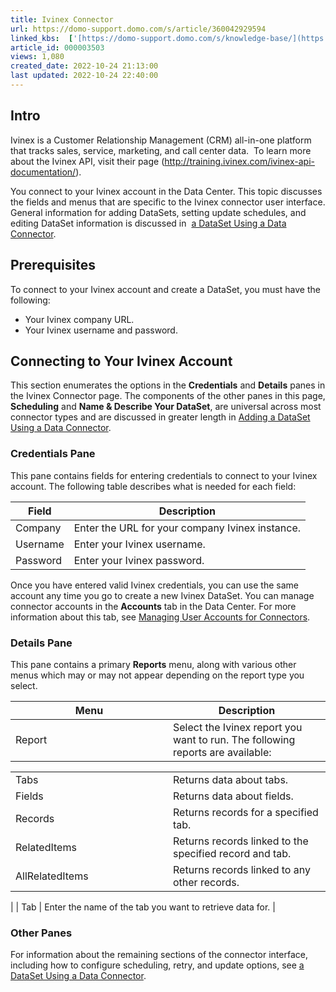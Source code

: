 ```yaml
---
title: Ivinex Connector
url: https://domo-support.domo.com/s/article/360042929594
linked_kbs:  ['[https://domo-support.domo.com/s/knowledge-base/](https://domo-support.domo.com/s/knowledge-base/)', '[https://domo-support.domo.com/s/](https://domo-support.domo.com/s/)', '[https://domo-support.domo.com/s/topic/0TO5w000000ZammGAC](https://domo-support.domo.com/s/topic/0TO5w000000ZammGAC)', '[https://domo-support.domo.com/s/topic/0TO5w000000ZanLGAS](https://domo-support.domo.com/s/topic/0TO5w000000ZanLGAS)', '[https://domo-support.domo.com/s/topic/0TO5w000000ZaoQGAS](https://domo-support.domo.com/s/topic/0TO5w000000ZaoQGAS)', '[https://domo-support.domo.com/s/article/360042926274](https://domo-support.domo.com/s/article/360042926274)', '[https://domo-support.domo.com/s/article/360042926054](https://domo-support.domo.com/s/article/360042926054)', '[https://domo-support.domo.com/s/article/360042929594](https://domo-support.domo.com/s/article/360042929594)', '[https://domo-support.domo.com/s/topic/0TO5w000000ZaoQGAS/api-connectors](https://domo-support.domo.com/s/topic/0TO5w000000ZaoQGAS/api-connectors)', '[https://domo-support.domo.com/s/article/360043429933](https://domo-support.domo.com/s/article/360043429933)', '[https://domo-support.domo.com/s/article/360043429953](https://domo-support.domo.com/s/article/360043429953)', '[https://domo-support.domo.com/s/article/360042925494](https://domo-support.domo.com/s/article/360042925494)', '[https://domo-support.domo.com/s/article/360043429913](https://domo-support.domo.com/s/article/360043429913)', '[https://domo-support.domo.com/s/article/4408174643607](https://domo-support.domo.com/s/article/4408174643607)', '[https://domo-support.domo.com/s/login/](https://domo-support.domo.com/s/login/)']
article_id: 000003503
views: 1,080
created_date: 2022-10-24 21:13:00
last updated: 2022-10-24 22:40:00
---
```




Intro
-----


Ivinex is a Customer Relationship Management (CRM) all-in-one platform that tracks sales, service, marketing, and call center data.  To learn more about the Ivinex API, visit their page ([http://training.ivinex.com/ivinex-api-documentation/](http://training.ivinex.com/ivinex-api-documentation/ "http://training.ivinex.com/ivinex-api-documentation/")).


You connect to your Ivinex account in the Data Center. This topic discusses the fields and menus that are specific to the Ivinex connector user interface. General information for adding DataSets, setting update schedules, and editing DataSet information is discussed in  [a DataSet Using a Data Connector](/s/article/360042926274 "Adding a DataSet Using a Data Connector").


Prerequisites
-------------


To connect to your Ivinex account and create a DataSet, you must have the following:


* Your Ivinex company URL.
* Your Ivinex username and password.


Connecting to Your Ivinex Account
---------------------------------


This section enumerates the options in the **Credentials** and **Details** panes in the Ivinex Connector page. The components of the other panes in this page, **Scheduling** and **Name & Describe Your DataSet**, are universal across most connector types and are discussed in greater length in [Adding a DataSet Using a Data Connector](/s/article/360042926274 "Adding a DataSet Using a Data Connector").


### Credentials Pane


This pane contains fields for entering credentials to connect to your Ivinex account. The following table describes what is needed for each field:  




| Field | Description |
| --- | --- |
| Company | Enter the URL for your company Ivinex instance. |
| Username | Enter your Ivinex username. |
| Password | Enter your Ivinex password. |


Once you have entered valid Ivinex credentials, you can use the same account any time you go to create a new Ivinex DataSet. You can manage connector accounts in the **Accounts** tab in the Data Center. For more information about this tab, see [Managing User Accounts for Connectors](/s/article/360042926054 "Managing User Accounts for Connectors").


### Details Pane


This pane contains a primary **Reports** menu, along with various other menus which may or may not appear depending on the report type you select.




| Menu | Description |
| --- | --- |
| Report | Select the Ivinex report you want to run. The following reports are available:

|  |  |
| --- | --- |
| Tabs | Returns data about tabs. |
| Fields | Returns data about fields. |
| Records | Returns records for a specified tab. |
| RelatedItems | Returns records linked to the specified record and tab. |
| AllRelatedItems | Returns records linked to any other records. |

 |
| Tab | Enter the name of the tab you want to retrieve data for. |


### Other Panes


For information about the remaining sections of the connector interface, including how to configure scheduling, retry, and update options, see [a DataSet Using a Data Connector](/s/article/360042926274 "Adding a DataSet Using a Data Connector").

